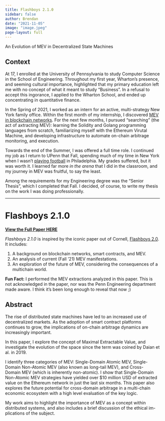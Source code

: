 ```yaml
---
title: Flashboys 2.1.0
sidebar: false
author: Brendan
date: "2021-11-05"
image: "image.jpeg"
page-layout: full
---
```


An Evolution of MEV in Decentralized State Machines

## Context

At 17, I enrolled at the University of Pennsylvania to study Computer Science in the School of Engineering. Throughout my first year, Wharton's presence, and seeming cultural importance, highlighted that my primary education left me with no concept of what it meant to study "Business". In a refusal to accept this ingorance, I applied to the Wharton School, and ended up concentrating in quantitative finance.

In the Spring of 2021, I worked as an intern for an active, multi-strategy New York family office. Within the first month of my internship, I discovered [MEV in blockchain networks](../../../library/natural-sciences/crypto/blockchain/chains/ethereum/mev/index.qmd). For the next few months, I pursued "searching" (the act of axtracting MEV): learning the Solidity and Golang programming languages from scratch, familiarizing myself with the Ethereum Virutal Machine, and developing infrastructure to automate on-chain arbitrage monitoring, and execution.

Towards the end of the Summer, I was offered a full time role. I continued my job as I return to UPenn that Fall, spending much of my time in New York when I wasn't [playing football](https://twitter.com/pennsprintfb/status/1446626130098671617?s=42&t=oqC5_9pcT5b99vHFKjiF2g) in Philadelphia. My grades suffered, but it was worth it. I learned far more *in the arena* that I did in the classroom, and my journey in MEV was fruitful, to say the least.

Among the requirements for my Engineering degree was the "Senior Thesis", which I completed that Fall. I decided, of course, to write my thesis on the work I was doing professionally.

___

# Flashboys 2.1.0

[**View the Full Paper HERE**](flashboys-2.1.0.pdf)

*Flashboys 2.1.0* is inspired by the iconic paper out of Cornell, [Flashboys 2.0](https://arxiv.org/abs/1904.05234). It includes:

1. A background on blockchain networks, smart contracts, and MEV.
2. An analysis of current (Fall '21) MEV manifestations.
3. An exploration of the future of MEV, considering the consequences of a multichain world.

**Fun Fact:** I performed the MEV extractions analyzed in this paper. This is not acknowledged in the paper, nor was the Penn Engineering department made aware. I think it's been long enough to reveal that now ;)



## Abstract

The rise of distributed state machines have led to an increased use of decentralized markets. As the adoption of smart contract platforms continues to grow, the implications of on-chain arbitrage dynamics are increasingly important.

In this paper, I explore the concept of Maximal Extractable Value, and investigate the evolution of the space since the term was coined by Daian et al. in 2019.

I identify three categories of MEV: Single-Domain Atomic MEV, Single- Domain Non-Atomic MEV (also known as long-tail MEV), and Cross- Domain MEV (which is inherently non-atomic). I show that Single-Domain Non-Atomic MEV strategies have yielded over $10 million USD of extracted value on the Ethereum network in just the last six months. This paper also explores the future potential for cross-domain arbitrage in a multi-chain economic ecosystem with a high level evaluation of the key logic.

My work aims to highlight the importance of MEV as a concept within distributed systems, and also includes a brief discussion of the ethical im- plications of the subject.